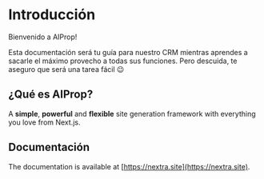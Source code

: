 # Introducción
 
Bienvenido a AIProp! 

Esta documentación será tu guía para nuestro CRM mientras aprendes a sacarle el máximo provecho a todas sus funciones. Pero descuida, te aseguro que será una tarea fácil 😉

## ¿Qué es AIProp?

A **simple**, **powerful** and **flexible** site generation framework with everything you love from Next.js.

## Documentación

The documentation is available at [https://nextra.site](https://nextra.site).
